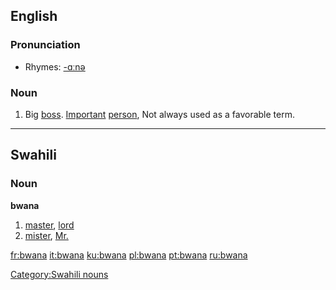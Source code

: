 ==English==

===Pronunciation===
*Rhymes: [[Rhymes:English:-ɑːnə|-ɑːnə]]

===Noun===
{{en-noun}}

# {{slang}} Big [[boss]]. [[Important]] [[person]], Not always used as a favorable term.

----

==Swahili==

===Noun===
'''bwana'''

# [[master]], [[lord]]
# [[mister]], [[Mr.]]

[[Category:Swahili nouns]]

[[fr:bwana]]
[[it:bwana]]
[[ku:bwana]]
[[pl:bwana]]
[[pt:bwana]]
[[ru:bwana]]